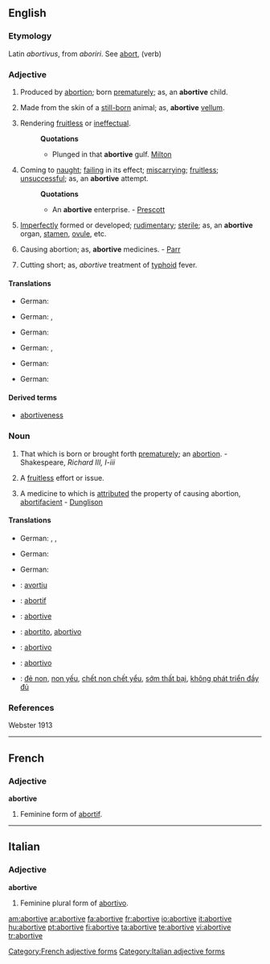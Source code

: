==English==

===Etymology===
Latin ''abortivus'', from ''aboriri''. See [[abort]], (verb)

===Adjective===
{{en-adj}}

# {{rare}} Produced by [[abortion]]; born [[prematurely]]; as, an '''abortive''' child.
# {{obsolete}} Made from the skin of a [[still-born]] animal; as, '''abortive''' [[vellum]].
# {{obsolete}} Rendering [[fruitless]] or [[ineffectual]].
#: '''Quotations'''
#:* Plunged in that '''abortive''' gulf. [[Milton]]
# Coming to [[naught]]; [[failing]] in its effect; [[miscarrying]]; [[fruitless]]; [[unsuccessful]]; as, an '''abortive''' attempt.
#: '''Quotations'''
#:* An '''abortive''' enterprise. - [[Prescott]]
# {{biology}} [[imperfectly|Imperfectly]] formed or developed; [[rudimentary]]; [[sterile]]; as, an '''abortive''' organ, [[stamen]], [[ovule]], etc.
# {{medicine}} Causing abortion; as, '''abortive''' medicines. - [[Parr]]
# {{medicine}} Cutting short; as, ''abortive'' treatment of [[typhoid]] fever.

====Translations====
{{trans-top|Produced by abortion; born prematurely; as, an abortive child.}}
* German: {{t+|de|abgetriebenes}}
{{trans-mid}}
{{trans-bottom}}

{{trans-top|Made from the skin of a still-born animal}}
{{trans-mid}}
{{trans-bottom}}

{{trans-top|Rendering fruitless or ineffectual}}
* German: {{t-|de|erfolglos}}, {{t-|de|wirkungslos}}
{{trans-mid}}
{{trans-bottom}}

{{trans-top|Coming to naught; failing in its effect; miscarrying; fruitless; unsuccessful}}
* German: {{t-|de|erfolglos}}
{{trans-mid}}
{{trans-bottom}}

{{trans-top|Imperfectly formed or developed; rudimentary; sterile}}
* German: {{t+|de|unvollkommen}}, {{t+|de|rudimentär}}
{{trans-mid}}
{{trans-bottom}}

{{trans-top|Causing abortion; as, abortive medicines}}
* German: {{t+|de|abtreibend}}
{{trans-mid}}
{{trans-bottom}}

{{trans-top|Cutting short; as, abortive treatment of typhoid fever.}}
* German: {{t+|de|abbrechen}}
{{trans-mid}}
{{trans-bottom}}

====Derived terms====
* [[abortiveness]]

===Noun===
{{en-noun}}

# {{obsolete}} That which is born or brought forth [[prematurely]]; an [[abortion]]. - Shakespeare, ''Richard III, I-iii''
# {{obsolete}} A [[fruitless]] effort or issue.
# A medicine to which is [[attributed]] the property of causing abortion, [[abortifacient]] - [[Dunglison]]

====Translations====
{{trans-top|That which is born or brought forth prematurely; an abortion}}
* German: {{t+|de|Abort|m}}, {{t+|de|Abtreibung|f}}, {{t+|de|Interruptio|n}}
{{trans-mid}}
{{trans-bottom}}

{{trans-top|A fruitless effort}}
* German: {{t+|de|Erfolglosigkeit|f}}
{{trans-mid}}
{{trans-bottom}}

{{trans-top|A medicine}}
* German: {{t+|de|Abtreibungsmittel|n}}
{{trans-mid}}
{{trans-bottom}}

{{checktrans-top}}
* {{ttbc|Catalan}}: [[avortiu]]
* {{ttbc|French}}: [[abortif]]
* {{ttbc|Interlingua}}: [[abortive]]
* {{ttbc|Italian}}: [[abortito]], [[abortivo]]
* {{ttbc|Portuguese}}: [[abortivo]]
* {{ttbc|Spanish}}: [[abortivo]]
* {{ttbc|Vietnamese}}: [[đẻ non]], [[non yếu]], [[chết non chết yểu]], [[sớm thất bại]], [[không phát triển đầy đủ]]
{{checktrans-bottom}}

===References===
Webster 1913

----

==French==

===Adjective===
'''abortive''' {{f}}

# Feminine form of [[abortif]].

[[Category:French adjective forms]]

----

==Italian==

===Adjective===
'''abortive''' {{f}}

# Feminine plural form of [[abortivo]].

[[Category:Italian adjective forms]]

[[am:abortive]]
[[ar:abortive]]
[[fa:abortive]]
[[fr:abortive]]
[[io:abortive]]
[[it:abortive]]
[[hu:abortive]]
[[pt:abortive]]
[[fi:abortive]]
[[ta:abortive]]
[[te:abortive]]
[[vi:abortive]]
[[tr:abortive]]